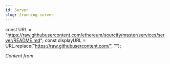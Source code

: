 ```yaml
---
id: Server
slug: /running-server
---
```


const URL = "https://raw.githubusercontent.com/ethereum/sourcify/master/services/server/README.md";
const displayURL = URL.replace("https://raw.githubusercontent.com/", "");

*Content from <ReadmeLink/>*
<EmbedReadme url={URL}/>